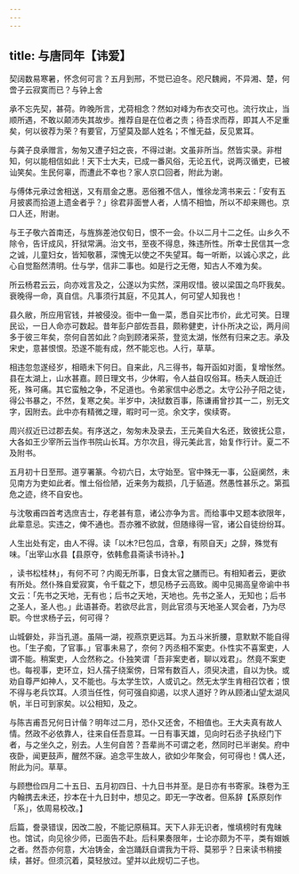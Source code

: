 ```yaml
---
---
---
```

title: 与唐同年【讳爱】
---



契阔数易寒暑，怀念何可言？五月到邢，不觉已迫冬。咫尺魏阙，不异湘、楚，何啻子云寂寞而已？与钟上舍

承不忘先契，甚荷。昨晚所言，尤荷相念？然如对峰为布衣交可也。流行坎止，当顺所遇，不敢以颠沛失其故步。推荐自是在位者之责；待吾求而荐，即其人不足重矣，何以彼荐为荣？有要官，万望莫及鄙人姓名；不惟无益，反见累耳。

与龚子良承赠言，匆匆又遭子妇之丧，不得过谢。文虽非所当。然皆实录。非柑知，何以能相信如此！天下士大夫，已成一番风俗，无论五代，说两汉循吏，已被讪笑矣。生民何辜，而遭此不幸也？家人京口回者，附此为谢。

与傅体元承过舍相送，又有扇金之惠。恶俗雅不信人，惟徐龙湾书来云：「安有五月披裘而拾道上遗金者乎？」徐君非面誉人者，人情不相恤，所以不却来赐也。京口人还，附谢。

与王子敬六首南还，与旌旆差池仅旬日，恨不一会。仆以二月十二之任。山乡久不除令，告讦成风，犴狱常满。治文书，至夜不得息，殊违所性。所幸士民信其一念之诚，儿童妇女，皆知敬慕，深愧无以使之不失望耳。每一听断，以诚心求之，此心自觉豁然清明。仕与学，信非二事也。如是行之无倦，知古人不难为矣。

所云杨君云云，向亦戏言及之，公遂以为实然，深用叹惜。彼以梁国之鸟吓我矣。衰晚得一命，真自信。凡事须行其庭，不见其人，何可望人知我也！

县久敝，所应用官钱，并被侵没。衙中一鱼一菜，悉自买比市价，此尤可笑。日理民讼，一日人命亦可数起。昔年彭户部佐吾县，颇称健吏，计仆所决之讼，两月间多于彼三年矣，奈何自苦如此？向到顾渚采茶，登览太湖，怅然有归来之志。承及宋史，意甚恨恨。恐遂不能有成，然不能忘也。人行，草草。

相违忽忽遂经岁，相晤未下何日。自来此，凡三得书，每开函如对面，复增怅然。县在太湖上，山水甚嘉。顾日理文书，少休暇，令人益自叹俗耳。杨夫人既迫迁死，殊可痛。其它蛮触之争，不足道也。令弟家信中必悉之。太守公孙子阳之徒，得公书暴之，不然，复寒之矣。半岁中，决狱数百事，陈谦甫曾抄其一二，别无文字，因附去。此中亦有精微之理，暇时可一览。余文字，俟续寄。

周兴叔近已过郡去矣。有序送之，匆匆未及录去，王元美自大名还，致彼抚公意，大各如王少宰所云当作书院山长耳。方尔次且，得元美此言，始复作行计。夏二不及附书。

五月初十日至邢。道亨署篆。今初六日，太守始至。官中殊无一事，公庭阒然，未见南方为吏如此者。惟土俗俭陋，近来务为裁损，几于貊道。然愚性甚乐之。第孤危之迹，终不自安也。

与沈敬甫四首考选庶吉士，存老甚有意，诸公亦争为言。而给事中又题本欲限年，此辈意忌。实违之，俾不通也。吾亦雅不欲就，但随缘得一官，诸公自徒纷纷耳。

人生出处有定，由人不得。读「以木?巳包瓜，含章，有陨自天」之辞，殊觉有味。「出宰山水县【县原夺，依韩愈县斋读书诗补。】

，读书松桂林」，有何不可？内阁无所事，日食太官之膳而已。有相知者云，更欲有所处。然仆殊自爱寂寞，令千载之下，想见杨子云高致。阁中见揭高皇帝谕中书文云：「先书之天地，无有也；后书之天地，天地也。先书之圣人，无知也；后书之圣人，圣人也。」此语甚奇。若欲尽此言，则此官须与天地圣人冥会者，乃为尽职。今世求杨子云，何可得？

山城僻处，非当孔道。虽隔一湖，视燕京更远耳。为五斗米折腰，意默默不能自得也。「生子痴，了官事。」官事未易了，奈何？丙丞相不案吏。仆性实不喜案吏，人谓不能。稍案吏，人佥然称之。仆独笑谓「吾非案吏者，聊以戏君」。然竟不案吏也。每视事，吏环立，妇人孺子绕案傍，日常有数百人，须臾决遣，自以为快。或劝自尊严如神人，又不能也。与太学生饮，人或讥之。然无太学生肯相召饮者；恨不得与老兵饮耳。人须当任性，何可强自抑遏，以求人道好？昨从顾渚山望太湖风帆，半日可到家矣。以公相知，及之。

与陈吉甫吾兄何日计偕？明年过二月，恐仆又还舍，不相值也。王大夫真有故人情。然政不必依靠人，往来自任吾意耳。一日有事天雄，见向时石丞子执经门下者，与之坐久之，别去。人生何自苦？吾辈尚不可谓之老，然同时已半谢矣。府中夜卧，闻更鼓声，醒然不寐。追念平生故人，欲如少年聚会，何可得也！偶人还，附此为问。草草。

与顾懋俭四月二十五日、五月初四日、十九日书并至。是日亦有书寄家。珠卷为王内翰携去未还，抄本在十九日封中，想见之。即无一字改者。但系辞【系原刻作「系」，依周易校改。】

后篇，誊录错误，因改二股，不能记原稿耳。天下人非无识者，惟填榜时有鬼昧也。馆试，向见徐少师，已面告不赴。后科果奏限年，士论亦颇为不平，类有媢嫉之者。然吾亦何意，大冶铸金，金岂踊跃自谓我为干将、莫邪乎？日来读书稍接续，甚好。但须沉着，莫轻放过。望并以此规切二子也。